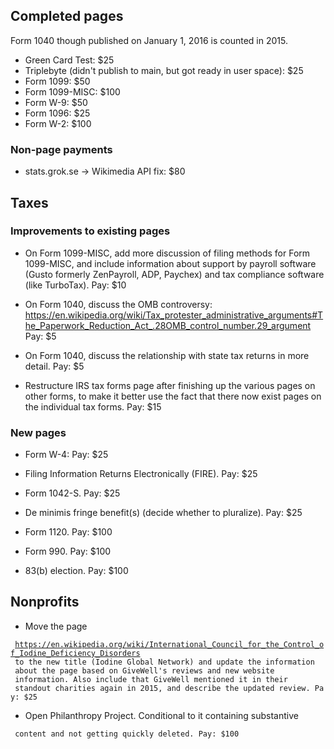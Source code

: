 == Completed pages ==

Form 1040 though published on January 1, 2016 is counted in 2015.

* Green Card Test: $25
* Triplebyte (didn't publish to main, but got ready in user space): $25
* Form 1099: $50
* Form 1099-MISC: $100
* Form W-9: $50
* Form 1096: $25
* Form W-2: $100

=== Non-page payments ===

* stats.grok.se -> Wikimedia API fix: $80

== Taxes ==

=== Improvements to existing pages ===

* On Form 1099-MISC, add more discussion of filing methods for Form 1099-MISC, and include information about support by payroll software (Gusto formerly ZenPayroll, ADP, Paychex) and tax compliance software (like TurboTax). Pay: $10

* On Form 1040, discuss the OMB controversy: https://en.wikipedia.org/wiki/Tax_protester_administrative_arguments#The_Paperwork_Reduction_Act_.28OMB_control_number.29_argument Pay: $5

* On Form 1040, discuss the relationship with state tax returns in more detail. Pay: $5

* Restructure IRS tax forms page after finishing up the various pages on other forms, to make it better use the fact that there now exist pages on the individual tax forms. Pay: $15

=== New pages ===

* Form W-4: Pay: $25

* Filing Information Returns Electronically (FIRE). Pay: $25

* Form 1042-S. Pay: $25

* De minimis fringe benefit(s) (decide whether to pluralize). Pay: $25

* Form 1120. Pay: $100

* Form 990. Pay: $100

* 83(b) election. Pay: $100

== Nonprofits ==

* Move the page
  https://en.wikipedia.org/wiki/International_Council_for_the_Control_of_Iodine_Deficiency_Disorders
  to the new title (Iodine Global Network) and update the information
  about the page based on GiveWell's reviews and new website
  information. Also include that GiveWell mentioned it in their
  standout charities again in 2015, and describe the updated review. Pay: $25

* Open Philanthropy Project. Conditional to it containing substantive
  content and not getting quickly deleted. Pay: $100